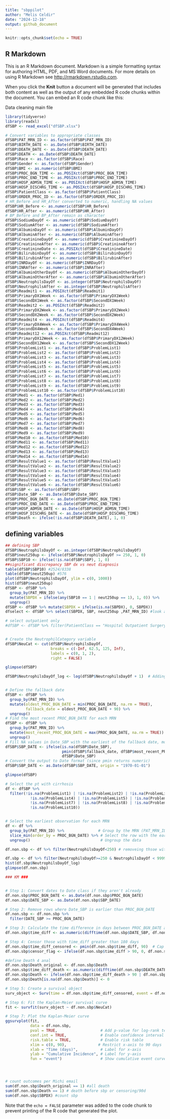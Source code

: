 ```yaml
---
title: "sbppilot"
author: "Melis Celdir"
date: "2024-12-18"
output: github_document
---
```


```r
knitr::opts_chunk$set(echo = TRUE)
```

## R Markdown

This is an R Markdown document. Markdown is a simple formatting syntax for authoring HTML, PDF, and MS Word documents. For more details on using R Markdown see <http://rmarkdown.rstudio.com>.

When you click the **Knit** button a document will be generated that includes both content as well as the output of any embedded R code chunks within the document. You can embed an R code chunk like this:

Data cleaning main file
```r

library(tidyverse)
library(readxl)
dfSBP <- read_excel("dfSBP.xlsx")

# Convert variables to appropriate classes
dfSBP$PAT_MRN_ID <- as.factor(dfSBP$PAT_MRN_ID)
dfSBP$BIRTH_DATE <- as.Date(dfSBP$BIRTH_DATE)
dfSBP$DEATH_DATE <- as.Date(dfSBP$DEATH_DATE)
dfSBP$DEATH <- as.Date(dfSBP$DEATH_DATE)
dfSBP$Race <- as.factor(dfSBP$Race)
dfSBP$Gender <- as.factor(dfSBP$Gender)
dfSBP$BMI <- as.numeric(dfSBP$BMI)
dfSBP$PROC_BGN_TIME <- as.POSIXct(dfSBP$PROC_BGN_TIME)
dfSBP$PROC_END_TIME <- as.POSIXct(dfSBP$PROC_END_TIME)
dfSBP$HOSP_ADMSN_TIME <- as.POSIXct(dfSBP$HOSP_ADMSN_TIME)
dfSBP$HOSP_DISCHRG_TIME <- as.POSIXct(dfSBP$HOSP_DISCHRG_TIME)
dfSBP$PatientClass <- as.factor(dfSBP$PatientClass)
dfSBP$ORDER_PROC_ID <- as.factor(dfSBP$ORDER_PROC_ID)
# HR_Before and HR_After converted to numeric, handling NA values
dfSBP$HR_Before <- as.numeric(dfSBP$HR_Before)
dfSBP$HR_After <- as.numeric(dfSBP$HR_After)
# BP_Before and BP_After remain as character
dfSBP$SodiumDayOf <- as.numeric(dfSBP$SodiumDayOf)
dfSBP$SodiumAfter <- as.numeric(dfSBP$SodiumAfter)
dfSBP$AlbuminDayOf <- as.numeric(dfSBP$AlbuminDayOf)
dfSBP$AlbuminAfter <- as.numeric(dfSBP$AlbuminAfter)
dfSBP$CreatinineDayOf <- as.numeric(dfSBP$CreatinineDayOf)
dfSBP$CreatinineAfter <- as.numeric(dfSBP$CreatinineAfter)
dfSBP$CreatinineDate <- as.POSIXct(dfSBP$CreatinineDate)
dfSBP$BilirubinDayOf <- as.numeric(dfSBP$BilirubinDayOf)
dfSBP$BilirubinAfter <- as.numeric(dfSBP$BilirubinAfter)
dfSBP$INRDayOf <- as.numeric(dfSBP$INRDayOf)
dfSBP$INRAfter <- as.numeric(dfSBP$INRAfter)
dfSBP$AlbuminOtherDayOf <- as.numeric(dfSBP$AlbuminOtherDayOf)
dfSBP$AlbuminOtherAfter <- as.numeric(dfSBP$AlbuminOtherAfter)
dfSBP$NeutrophilsDayOf <- as.integer(dfSBP$NeutrophilsDayOf)
dfSBP$NeutrophilsAfter <- as.integer(dfSBP$NeutrophilsAfter)
dfSBP$Readmit1 <- as.POSIXct(dfSBP$Readmit1)
dfSBP$PrimaryDX1Week <- as.factor(dfSBP$PrimaryDX1Week)
dfSBP$SecondDX1Week <- as.factor(dfSBP$SecondDX1Week)
dfSBP$Readmit2 <- as.POSIXct(dfSBP$Readmit2)
dfSBP$PrimaryDX2Week <- as.factor(dfSBP$PrimaryDX2Week)
dfSBP$SecondDX2Week <- as.factor(dfSBP$SecondDX2Week)
dfSBP$Readmit4 <- as.POSIXct(dfSBP$Readmit4)
dfSBP$PrimaryDX4Week <- as.factor(dfSBP$PrimaryDX4Week)
dfSBP$SecondDX4Week <- as.factor(dfSBP$SecondDX4Week)
dfSBP$Readmit12 <- as.POSIXct(dfSBP$Readmit12)
dfSBP$PrimaryDX12Week <- as.factor(dfSBP$PrimaryDX12Week)
dfSBP$SecondDX12Week <- as.factor(dfSBP$SecondDX12Week)
dfSBP$ProblemList1 <- as.factor(dfSBP$ProblemList1)
dfSBP$ProblemList2 <- as.factor(dfSBP$ProblemList2)
dfSBP$ProblemList3 <- as.factor(dfSBP$ProblemList3)
dfSBP$ProblemList4 <- as.factor(dfSBP$ProblemList4)
dfSBP$ProblemList5 <- as.factor(dfSBP$ProblemList5)
dfSBP$ProblemList6 <- as.factor(dfSBP$ProblemList6)
dfSBP$ProblemList7 <- as.factor(dfSBP$ProblemList7)
dfSBP$ProblemList8 <- as.factor(dfSBP$ProblemList8)
dfSBP$ProblemList9 <- as.factor(dfSBP$ProblemList9)
dfSBP$ProblemList10 <- as.factor(dfSBP$ProblemList10)
dfSBP$Med1 <- as.factor(dfSBP$Med1)
dfSBP$Med2 <- as.factor(dfSBP$Med2)
dfSBP$Med3 <- as.factor(dfSBP$Med3)
dfSBP$Med4 <- as.factor(dfSBP$Med4)
dfSBP$Med5 <- as.factor(dfSBP$Med5)
dfSBP$Med6 <- as.factor(dfSBP$Med6)
dfSBP$Med7 <- as.factor(dfSBP$Med7)
dfSBP$Med8 <- as.factor(dfSBP$Med8)
dfSBP$Med9 <- as.factor(dfSBP$Med9)
dfSBP$Med10 <- as.factor(dfSBP$Med10)
dfSBP$Med11 <- as.factor(dfSBP$Med11)
dfSBP$Med12 <- as.factor(dfSBP$Med12)
dfSBP$Med13 <- as.factor(dfSBP$Med13)
dfSBP$Med14 <- as.factor(dfSBP$Med14)
dfSBP$ResultValue1 <- as.factor(dfSBP$ResultValue1)
dfSBP$ResultValue2 <- as.factor(dfSBP$ResultValue2)
dfSBP$ResultValue3 <- as.factor(dfSBP$ResultValue3)
dfSBP$ResultValue4 <- as.factor(dfSBP$ResultValue4)
dfSBP$ResultValue5 <- as.factor(dfSBP$ResultValue5)
dfSBP$ResultValue6 <- as.factor(dfSBP$ResultValue6)
dfSBP$SBP <- as.factor(dfSBP$SBP)
dfSBP$Date_SBP <- as.Date(dfSBP$Date_SBP)
dfSBP$PROC_BGN_DATE <- as.Date(dfSBP$PROC_BGN_TIME)
dfSBP$PROC_END_DATE <- as.Date(dfSBP$PROC_END_TIME)
dfSBP$HOSP_ADMSN_DATE <- as.Date(dfSBP$HOSP_ADMSN_TIME)
dfSBP$HOSP_DISCHRG_DATE <- as.Date(dfSBP$HOSP_DISCHRG_TIME)
dfSBP$Death <- ifelse(!is.na(dfSBP$DEATH_DATE), 1, 0)

```

## defining variables
```r

## defining SBP
dfSBP$NeutrophilsDayOf <- as.integer(dfSBP$NeutrophilsDayOf)
dfSBP$neut250up <- ifelse(dfSBP$NeutrophilsDayOf >= 250, 1, 0)
dfSBP$SBP10 <- ifelse(!is.na(dfSBP$SBP), 1, 0)
##significant discrepancy SBP dx vs neut diagnosis
table(dfSBP$SBP10) #2524/8338
table(dfSBP$neut250up) #576
plot(dfSBP$NeutrophilsDayOf, ylim = c(0, 1000))
hist(dfSBP$neut250up)
dfSBP <- dfSBP %>%
  group_by(PAT_MRN_ID) %>%
  mutate(SBPDX = ifelse(any(SBP10 == 1 | neut250up == 1), 1, 0)) %>%
  ungroup()
dfSBP <- dfSBP %>% mutate(SBPDX = ifelse(is.na(SBPDX), 0, SBPDX))
dfselect <- dfSBP %>% select(SBPDX, SBP, neut250up ,PAT_MRN_ID) #look at the sbpdx

# select outpatient only
#dfSBP <- dfSBP %>% filter(PatientClass == "Hospital Outpatient Surgery" | PatientClass == "Outpatient" | PatientClass == "Observation" | PatientClass =="Same Day Admit")


# Create the NeutrophilCategory variable
dfSBP$NeuCat <- cut(dfSBP$NeutrophilsDayOf,
                    breaks = c(-Inf, 62.5, 125, Inf),
                    labels = c(0, 1, 2),
                    right = FALSE)

glimpse(dfSBP)

dfSBP$NeutrophilsDayOf_log <- log(dfSBP$NeutrophilsDayOf + 1)  # Adding 1 to handle log(0)


# Define the fallback date
dfSBP <- dfSBP %>%
  group_by(PAT_MRN_ID) %>%
  mutate(oldest_PROC_BGN_DATE = min(PROC_BGN_DATE, na.rm = TRUE),
         fallback_date = oldest_PROC_BGN_DATE + 90) %>%
  ungroup()
# Find the most recent PROC_BGN_DATE for each MRN
dfSBP <- dfSBP %>%
  group_by(PAT_MRN_ID) %>%
  mutate(most_recent_PROC_BGN_DATE = max(PROC_BGN_DATE, na.rm = TRUE)) %>%
  ungroup()
# Fill NA values in Date_SBP with the earliest of the fallback date, most recent PROC_BGN_DATE, or DEATH_DATE
dfSBP$SBP_DATE <- ifelse(is.na(dfSBP$Date_SBP), 
                         pmin(dfSBP$fallback_date, dfSBP$most_recent_PROC_BGN_DATE, dfSBP$DEATH_DATE, na.rm = TRUE), 
                         dfSBP$Date_SBP)
# Convert the output to Date format (since pmin returns numeric)
dfSBP$SBP_DATE <- as.Date(dfSBP$SBP_DATE, origin = "1970-01-01")

glimpse(dfSBP)

# Select the pt with cirrhosis
df <- dfSBP %>%
  filter(!is.na(ProblemList1) | !is.na(ProblemList2) | !is.na(ProblemList3) |
           !is.na(ProblemList4) | !is.na(ProblemList5) | !is.na(ProblemList6) |
           !is.na(ProblemList7) | !is.na(ProblemList8) | !is.na(ProblemList9) |
           !is.na(ProblemList10))


# Select the earliest observation for each MRN
df <- df %>%
  group_by(PAT_MRN_ID) %>%               # Group by the MRN (PAT_MRN_ID)
  slice_min(order_by = PROC_BGN_DATE) %>% # Select the row with the earliest PROC_BGN_DATE
  ungroup()                               # Ungroup the data

df.non.sbp <- df %>% filter(NeutrophilsDayOf<250) # removeing thsoe with sbp at initial para

df.sbp <- df %>% filter(NeutrophilsDayOf>=250 & NeutrophilsDayOf < 9999)
hist(df.sbp$NeutrophilsDayOf_log)
glimpse(df.non.sbp)

```



```r


### KM ###


# Step 1: Convert dates to Date class if they aren't already
df.non.sbp$PROC_BGN_DATE <- as.Date(df.non.sbp$PROC_BGN_DATE)
df.non.sbp$DATE_SBP <- as.Date(df.non.sbp$SBP_DATE)

# Step 2: Remove rows where Date_SBP is earlier than PROC_BGN_DATE
df.non.sbp <- df.non.sbp %>%
  filter(DATE_SBP >= PROC_BGN_DATE)

# Step 3: Calculate the time difference in days between PROC_BGN_DATE and DATE_SBP
df.non.sbp$time_diff <- as.numeric(difftime(df.non.sbp$DATE_SBP, df.non.sbp$PROC_BGN_DATE, units = "days"))

# Step 4: Censor those with time_diff greater than 180 days
df.non.sbp$time_diff_censored <- pmin(df.non.sbp$time_diff, 90)  # Cap at 180 days
df.non.sbp$censor_flag <- ifelse(df.non.sbp$time_diff > 90, 0, df.non.sbp$SBPDX)  # Censor those beyond 90 days

#define Death 4 anal
df.non.sbp$Death_original <- df.non.sbp$Death
df.non.sbp$time_diff_death <- as.numeric(difftime(df.non.sbp$DEATH_DATE, df.non.sbp$PROC_BGN_DATE, units = "days"))
df.non.sbp$Death <- ifelse(df.non.sbp$time_diff_death > 90 | df.non.sbp$time_diff_death <1, 0, df.non.sbp$Death_original)
df.non.sbp$Death[is.na(df.non.sbp$Death)] <- 0

# Step 5: Create a survival object
surv_object <- Surv(time = df.non.sbp$time_diff_censored, event = df.non.sbp$censor_flag)

# Step 6: Fit the Kaplan-Meier survival curve
fit <- survfit(surv_object ~ df.non.sbp$NeuCat)

# Step 7: Plot the Kaplan-Meier curve
ggsurvplot(fit,
           data = df.non.sbp,
           pval = TRUE,                   # Add p-value for log-rank test
           conf.int = TRUE,               # Enable confidence interval
           risk.table = TRUE,             # Enable risk table
           xlim = c(0, 90),              # Restrict x-axis to 90 days
           xlab = "Time (days)",          # Label for x-axis
           ylab = "Cumulative Incidence", # Label for y-axis
           fun = "event")                 # Show cumulative event curve




# count outcomes per Michi email
sum(df.non.sbp$Death_original == 1) #all death
sum(df.non.sbp$Death == 1) # death before sbp or censoring/90d
sum(df.non.sbp$SBPDX) #count sbp


```

Note that the `echo = FALSE` parameter was added to the code chunk to prevent printing of the R code that generated the plot.

